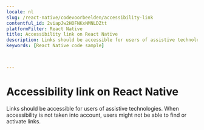 ```yaml
---
locale: nl
slug: /react-native/codevoorbeelden/accessibility-link
contentful_id: 2viapJw2HOFNKxNMNLDZtt
platformFilter: React Native
title: Accessibility link on React Native
description: Links should be accessible for users of assistive technologies.
keywords: [React Native code sample]


	
---
```


# Accessibility link on React Native

Links should be accessible for users of assistive technologies. When accessibility is not taken into account, users might not be able to find or activate links.

<CodeSample id="accessibility-link" locale="nl" platform="react native"/>